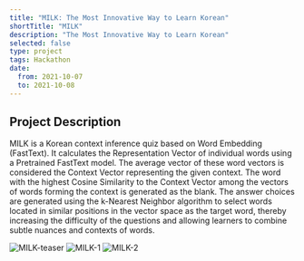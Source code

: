 ```yaml
---
title: "MILK: The Most Innovative Way to Learn Korean"
shortTitle: "MILK"
description: "The Most Innovative Way to Learn Korean"
selected: false
type: project
tags: Hackathon
date:
  from: 2021-10-07
  to: 2021-10-08
---
```


## Project Description

MILK is a Korean context inference quiz based on Word Embedding (FastText). It calculates the Representation Vector of individual words using a Pretrained FastText model. The average vector of these word vectors is considered the Context Vector representing the given context. The word with the highest Cosine Similarity to the Context Vector among the vectors of words forming the context is generated as the blank. The answer choices are generated using the k-Nearest Neighbor algorithm to select words located in similar positions in the vector space as the target word, thereby increasing the difficulty of the questions and allowing learners to combine subtle nuances and contexts of words.

![MILK-teaser](./milk.png)
![MILK-1](./milk1.png)
![MILK-2](./milk2.png)
